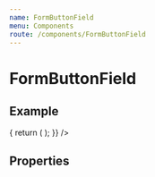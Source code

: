 ```yaml
---
name: FormButtonField
menu: Components
route: /components/FormButtonField
---
```



# FormButtonField

## Example

<Playground>
  <Form
    render={() => {
      return (
        <FormButtonField
          icon="extension"
          name="fieldName"
          label="Field Label"text="Click me!!!"
        />
      );
    }}
  />
</Playground>

## Properties

<Props of={FormButtonField}/>